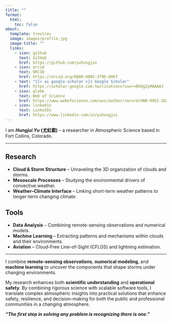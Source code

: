 ```yaml
---
title: ""
format:
  html:
    toc: false
about:
  template: trestles
  image: images/profile.jpg
  image-title: ""
  links:
    - icon: github
      text: GitHub
      href: https://github.com/yuhungjui
    - icon: orcid
      text: ORCID
      href: https://orcid.org/0000-0002-3796-0967
    - text: "{{< ai google-scholar >}} Google Scholar"
      href: https://scholar.google.com.tw/citations?user=DHXgZyMAAAAJ
    - icon: globe
      text: Web of Science
      href: https://www.webofscience.com/wos/author/record/HNR-9952-2023
    - icon: linkedin
      text: LinkedIn
      href: https://www.linkedin.com/in/yuhungjui
---
```


I am ***Hungjui Yu*** **(尤虹叡)** – a researcher in Atmospheric Science based in Fort Collins, Colorado.

---

## Research 

- **Cloud & Storm Structure** – Unraveling the 3D organization of clouds and storms.  
- **Mesoscale Processes** – Studying the environmental drivers of convective weather.  
- **Weather–Climate Interface** – Linking short-term weather patterns to longer-term changing climate.  

<!-- I study the 3D structure of clouds and storms, blending atmospheric science and machine learning to reveal patterns that shape weather and climate, and to create tools that make aviation safer for professionals and the public alike. -->

## Tools

- **Data Analysis** – Combining remote-sensing observations and numerical models.
- **Machine Learning** – Extracting patterns and mechanisms within clouds and their environments.  
- **Aviation** – Cloud-Free Line-of-Sight (CFLOS) and lightning estimation.  

<!-- My work explores the 3-dimensional structure of clouds and storms, the mesoscale convective and environmental processes that shape them, and their role at the weather–climate interface.

I integrate environmental data analysis from remote-sensing observations and numerical models with machine learning techniques to uncover patterns and mechanisms within clouds and their environments. I also develop aviation-focused tools to better address and understand storm-related risks. -->

---

I combine **remote-sensing observations**, **numerical modeling**, and **machine learning** to uncover the components that shape storms under changing environments. 

My research enhances both **scientific understanding** and **operational safety**. By combining rigorous science with scalable software tools, I translate complex atmospheric insights into practical solutions that enhance safety, resilience, and decision-making for both the public and professional communities in a changing atmosphere.

***"The first step in solving any problem is recognizing there is one."***

<!-- - 🔬 Research in: Clouds and Convective storms, Remote Sensing, Machine Learning
- 📍 Based in Fort Collins, CO
- 🧠 Passionate about data, code, and clean communication. -->
